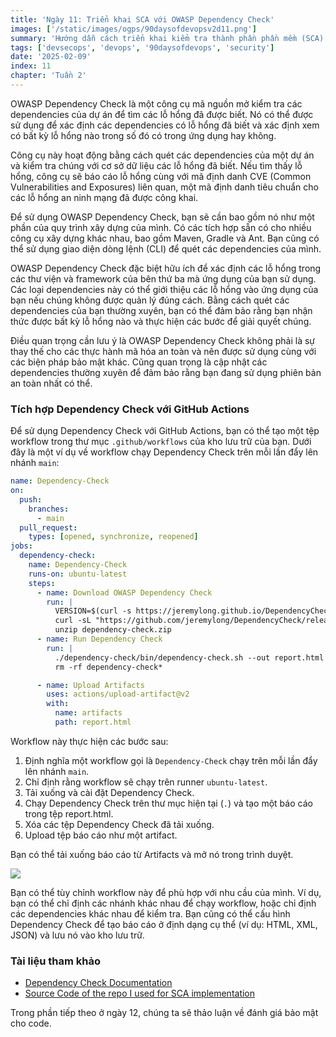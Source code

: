 ```yaml
---
title: 'Ngày 11: Triển khai SCA với OWASP Dependency Check'
images: ['/static/images/ogps/90daysofdevopsv2d11.png']
summary: 'Hướng dẫn cách triển khai kiểm tra thành phần phần mềm (SCA) với công cụ OWASP Dependency Check, bao gồm tích hợp với GitHub Actions để tự động quét các dependencies và tạo báo cáo lỗ hổng.'
tags: ['devsecops', 'devops', '90daysofdevops', 'security']
date: '2025-02-09'
index: 11
chapter: 'Tuần 2'
---
```


<TOCInline toc={props.toc} asDisclosure />

OWASP Dependency Check là một công cụ mã nguồn mở kiểm tra các dependencies của dự án để tìm các lỗ hổng đã được biết. Nó có thể được sử dụng để xác định các dependencies có lỗ hổng đã biết và xác định xem có bất kỳ lỗ hổng nào trong số đó có trong ứng dụng hay không.

Công cụ này hoạt động bằng cách quét các dependencies của một dự án và kiểm tra chúng với cơ sở dữ liệu các lỗ hổng đã biết. Nếu tìm thấy lỗ hổng, công cụ sẽ báo cáo lỗ hổng cùng với mã định danh CVE (Common Vulnerabilities and Exposures) liên quan, một mã định danh tiêu chuẩn cho các lỗ hổng an ninh mạng đã được công khai.

Để sử dụng OWASP Dependency Check, bạn sẽ cần bao gồm nó như một phần của quy trình xây dựng của mình. Có các tích hợp sẵn có cho nhiều công cụ xây dựng khác nhau, bao gồm Maven, Gradle và Ant. Bạn cũng có thể sử dụng giao diện dòng lệnh (CLI) để quét các dependencies của mình.

OWASP Dependency Check đặc biệt hữu ích để xác định các lỗ hổng trong các thư viện và framework của bên thứ ba mà ứng dụng của bạn sử dụng. Các loại dependencies này có thể giới thiệu các lỗ hổng vào ứng dụng của bạn nếu chúng không được quản lý đúng cách. Bằng cách quét các dependencies của bạn thường xuyên, bạn có thể đảm bảo rằng bạn nhận thức được bất kỳ lỗ hổng nào và thực hiện các bước để giải quyết chúng.

Điều quan trọng cần lưu ý là OWASP Dependency Check không phải là sự thay thế cho các thực hành mã hóa an toàn và nên được sử dụng cùng với các biện pháp bảo mật khác. Cũng quan trọng là cập nhật các dependencies thường xuyên để đảm bảo rằng bạn đang sử dụng phiên bản an toàn nhất có thể.

### Tích hợp Dependency Check với GitHub Actions

Để sử dụng Dependency Check với GitHub Actions, bạn có thể tạo một tệp workflow trong thư mục `.github/workflows` của kho lưu trữ của bạn. Dưới đây là một ví dụ về workflow chạy Dependency Check trên mỗi lần đẩy lên nhánh `main`:

```yaml
name: Dependency-Check
on:
  push:
    branches:
      - main
  pull_request:
    types: [opened, synchronize, reopened]
jobs:
  dependency-check:
    name: Dependency-Check
    runs-on: ubuntu-latest
    steps:
      - name: Download OWASP Dependency Check
        run: |
          VERSION=$(curl -s https://jeremylong.github.io/DependencyCheck/current.txt)
          curl -sL "https://github.com/jeremylong/DependencyCheck/releases/download/v$VERSION/dependency-check-$VERSION-release.zip" --output dependency-check.zip
          unzip dependency-check.zip
      - name: Run Dependency Check
        run: |
          ./dependency-check/bin/dependency-check.sh --out report.html --scan .
          rm -rf dependency-check*

      - name: Upload Artifacts
        uses: actions/upload-artifact@v2
        with:
          name: artifacts
          path: report.html
```

Workflow này thực hiện các bước sau:

1. Định nghĩa một workflow gọi là `Dependency-Check` chạy trên mỗi lần đẩy lên nhánh `main`.
2. Chỉ định rằng workflow sẽ chạy trên runner `ubuntu-latest`.
3. Tải xuống và cài đặt Dependency Check.
4. Chạy Dependency Check trên thư mục hiện tại (`.`) và tạo một báo cáo trong tệp report.html.
5. Xóa các tệp Dependency Check đã tải xuống.
6. Upload tệp báo cáo như một artifact.

Bạn có thể tải xuống báo cáo từ Artifacts và mở nó trong trình duyệt.

![](/static/images/assets/day11-1.png)

Bạn có thể tùy chỉnh workflow này để phù hợp với nhu cầu của mình. Ví dụ, bạn có thể chỉ định các nhánh khác nhau để chạy workflow, hoặc chỉ định các dependencies khác nhau để kiểm tra. Bạn cũng có thể cấu hình Dependency Check để tạo báo cáo ở định dạng cụ thể (ví dụ: HTML, XML, JSON) và lưu nó vào kho lưu trữ.

### Tài liệu tham khảo

- [Dependency Check Documentation](https://jeremylong.github.io/DependencyCheck/)
- [Source Code of the repo I used for SCA implementation](https://github.com/prateekjaindev/nodejs-todo-app-demo)

Trong phần tiếp theo ở ngày 12, chúng ta sẽ thảo luận về đánh giá bảo mật cho code.
